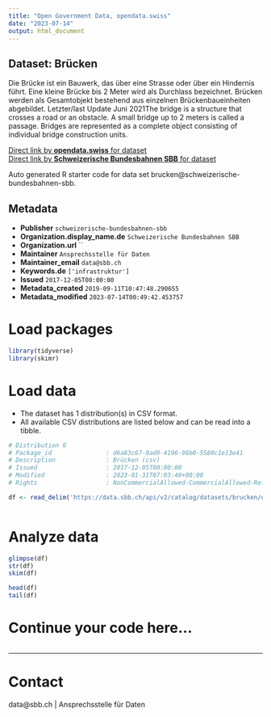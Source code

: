 ```yaml
---
title: "Open Government Data, opendata.swiss"
date: "2023-07-14"
output: html_document
---
```


## Dataset: Brücken

Die Brücke ist ein Bauwerk, das über eine Strasse oder über ein Hindernis führt. Eine kleine Brücke bis 2 Meter wird als Durchlass bezeichnet. Brücken werden als Gesamtobjekt bestehend aus einzelnen Brückenbaueinheiten abgebildet. Letzter/last Update Juni 2021The bridge is a structure that crosses a road or an obstacle. A small bridge up to 2 meters is called a passage. Bridges are represented as a complete object consisting of individual bridge construction units.

[Direct link by **opendata.swiss** for dataset](https://opendata.swiss/de/dataset/brucken1)<br>
[Direct link by **Schweizerische Bundesbahnen SBB** for dataset](https://data.sbb.ch/explore/dataset/brucken/)

Auto generated R starter code for data set brucken@schweizerische-bundesbahnen-sbb.

## Metadata

- **Publisher** `schweizerische-bundesbahnen-sbb`
- **Organization.display_name.de** `Schweizerische Bundesbahnen SBB`
- **Organization.url** ``
- **Maintainer** `Ansprechsstelle für Daten`
- **Maintainer_email** `data@sbb.ch`
- **Keywords.de** `['infrastruktur']`
- **Issued** `2017-12-05T00:00:00`
- **Metadata_created** `2019-09-11T10:47:48.290655`
- **Metadata_modified** `2023-07-14T00:49:42.453757`


# Load packages

```r

library(tidyverse)
library(skimr)

```

# Load data

-   The dataset has 1 distribution(s) in CSV format.
-   All available CSV distributions are listed below and can be read into a tibble.

```r

# Distribution 0
# Package_id               : d6a83c67-0ad9-4196-98b0-5580c1e13e41
# Description              : Brücken (csv)
# Issued                   : 2017-12-05T00:00:00
# Modified                 : 2023-01-31T07:03:40+00:00
# Rights                   : NonCommercialAllowed-CommercialAllowed-ReferenceRequired

df <- read_delim('https://data.sbb.ch/api/v2/catalog/datasets/brucken/exports/csv')



```

# Analyze data

```r

glimpse(df)
str(df)
skim(df)

head(df)
tail(df)

```

# Continue your code here...

```r

```

------------------------------------------------------------------------

# Contact

data@sbb.ch | Ansprechsstelle für Daten
